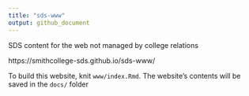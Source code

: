 ```yaml
---
title: "sds-www"
output: github_document
---
```


SDS content for the web not managed by college relations

https://smithcollege-sds.github.io/sds-www/

To build this website, knit `www/index.Rmd`. The website's contents will be saved
in the `docs/` folder